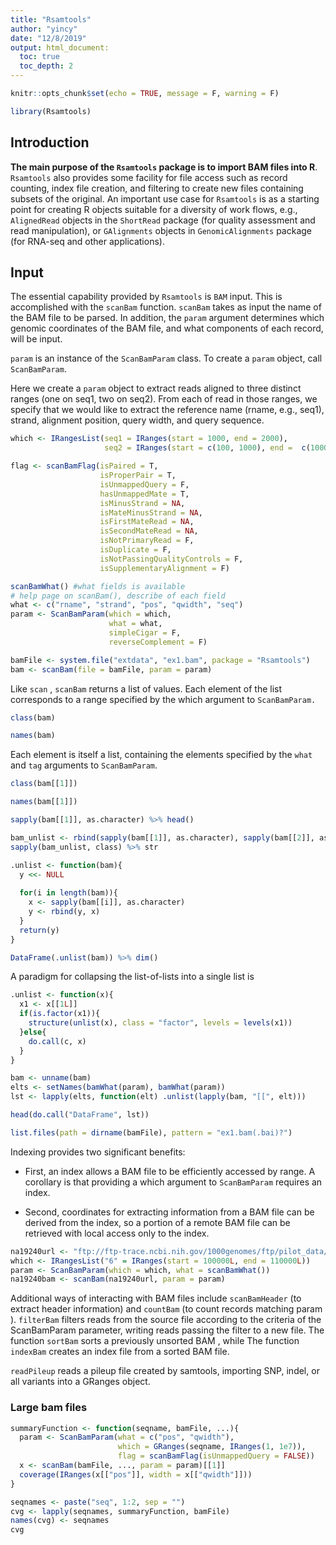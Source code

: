 ```yaml
---
title: "Rsamtools"
author: "yincy"
date: "12/8/2019"
output: html_document:
  toc: true
  toc_depth: 2
---
```


```r
knitr::opts_chunk$set(echo = TRUE, message = F, warning = F)
```

```r
library(Rsamtools)
```


## Introduction  
**The main purpose of the `Rsamtools` package is to import BAM files into R**. `Rsamtools` also provides some facility for file access such as record counting, index file creation, and filtering to create new files containing subsets of the original. An important use case for `Rsamtools` is as a starting point for creating R objects suitable for a diversity of work flows, e.g., `AlignedRead` objects in the `ShortRead` package (for quality assessment and read manipulation), or `GAlignments` objects in `GenomicAlignments` package (for RNA-seq and other applications).  


## Input  
The essential capability provided by `Rsamtools` is `BAM` input. This is accomplished with the `scanBam` function. `scanBam` takes as input the name of the BAM file to be parsed. In addition, the `param` argument determines which genomic coordinates of the BAM file, and what components of each record, will be input.  

`param` is an instance of the `ScanBamParam` class. To create a `param` object, call `ScanBamParam`.  

Here we create a `param` object to extract reads aligned to three distinct ranges (one on seq1, two on seq2). From each of read in those ranges, we specify that we would like to extract the reference name (rname, e.g., seq1), strand, alignment position, query width, and query sequence.  

```r
which <- IRangesList(seq1 = IRanges(start = 1000, end = 2000),
                     seq2 = IRanges(start = c(100, 1000), end =  c(1000, 2000)))

flag <- scanBamFlag(isPaired = T, 
                    isProperPair = T, 
                    isUnmappedQuery = F, 
                    hasUnmappedMate = T, 
                    isMinusStrand = NA, 
                    isMateMinusStrand = NA, 
                    isFirstMateRead = NA, 
                    isSecondMateRead = NA, 
                    isNotPrimaryRead = F, 
                    isDuplicate = F, 
                    isNotPassingQualityControls = F, 
                    isSupplementaryAlignment = F)

scanBamWhat() #what fields is available 
# help page on scanBam(), describe of each field
what <- c("rname", "strand", "pos", "qwidth", "seq")
param <- ScanBamParam(which = which, 
                      what = what, 
                      simpleCigar = F, 
                      reverseComplement = F)
```


```r
bamFile <- system.file("extdata", "ex1.bam", package = "Rsamtools")
bam <- scanBam(file = bamFile, param = param)
```

Like `scan` , `scanBam` returns a list of values. Each element of the list corresponds to a range specified by the which argument to `ScanBamParam.`  

```r
class(bam)
```

```r
names(bam)
```

Each element is itself a list, containing the elements specified by the `what` and `tag` arguments to `ScanBamParam`.  

```r
class(bam[[1]])
```

```r
names(bam[[1]])
```

```r
sapply(bam[[1]], as.character) %>% head()
```


```r
bam_unlist <- rbind(sapply(bam[[1]], as.character), sapply(bam[[2]], as.character), sapply(bam[[3]], as.character))
sapply(bam_unlist, class) %>% str
```


```r
.unlist <- function(bam){
  y <<- NULL
  
  for(i in length(bam)){
    x <- sapply(bam[[i]], as.character)
    y <- rbind(y, x)
  }
  return(y)
}

DataFrame(.unlist(bam)) %>% dim()
```


A paradigm for collapsing the list-of-lists into a single list is  
```r
.unlist <- function(x){
  x1 <- x[[1L]]
  if(is.factor(x1)){
    structure(unlist(x), class = "factor", levels = levels(x1))
  }else{
    do.call(c, x)
  }
}

bam <- unname(bam)
elts <- setNames(bamWhat(param), bamWhat(param))
lst <- lapply(elts, function(elt) .unlist(lapply(bam, "[[", elt)))
```


```r
head(do.call("DataFrame", lst))
```

```r
list.files(path = dirname(bamFile), pattern = "ex1.bam(.bai)?")
```

Indexing provides two significant benefits:  

- First, an index allows a BAM file to be efficiently accessed by range. A corollary is that providing a which argument to `ScanBamParam` requires an index.   

- Second, coordinates for extracting information from a BAM file can be derived from the index, so a portion of a remote BAM file can be retrieved with local access only to the index.  

```r
na19240url <- "ftp://ftp-trace.ncbi.nih.gov/1000genomes/ftp/pilot_data/data/NA19240/alignment/NA19240.chrom6.SLX.maq.SRP000032.2009_07.bam"
which <- IRangesList("6" = IRanges(start = 100000L, end = 110000L))
param <- ScanBamParam(which = which, what = scanBamWhat())
na19240bam <- scanBam(na19240url, param = param)
```


Additional ways of interacting with BAM files include `scanBamHeader` (to extract header information) and `countBam` (to count records matching param ). `filterBam` filters reads from the source file according to the criteria of the ScanBamParam parameter, writing reads passing the filter to a new file. The function `sortBam` sorts a previously unsorted BAM , while The function `indexBam` creates an index file from a sorted BAM file.  

`readPileup` reads a pileup file created by samtools, importing SNP, indel, or all variants into a GRanges object.  


### Large bam files  
```r
summaryFunction <- function(seqname, bamFile, ...){
  param <- ScanBamParam(what = c("pos", "qwidth"),
                        which = GRanges(seqname, IRanges(1, 1e7)),
                        flag = scanBamFlag(isUnmappedQuery = FALSE))
  x <- scanBam(bamFile, ..., param = param)[[1]]
  coverage(IRanges(x[["pos"]], width = x[["qwidth"]]))
}
```


```r
seqnames <- paste("seq", 1:2, sep = "")
cvg <- lapply(seqnames, summaryFunction, bamFile)
names(cvg) <- seqnames
cvg
```





